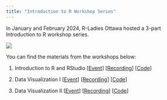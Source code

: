 ```yaml
---
title: "Introduction to R Workshop Series"
---
```


In January and February 2024, R-Ladies Ottawa hosted a 3-part Introduction to R workshop series.

![](images/workshop_series.png)

You can find the materials from the workshops below:

1. Introduction to R and RStudio [[Event](https://www.meetup.com/rladies-ottawa/events/298042625/)] [[Recording](https://www.youtube.com/watch?v=1DwmSjbR7cs&pp=ygUNcmVpa28gb2thbW90bw%3D%3D)] [[Code](https://github.com/RLadies-Ottawa/2024-01-25_intro-to-R)]

2. Data Visualization I [[Event](https://www.meetup.com/rladies-ottawa/events/298042652/)] [[Recording](https://www.youtube.com/watch?v=lFjjD0EEWX0&pp=ygUNcmVpa28gb2thbW90bw%3D%3D)] [[Code](https://github.com/RLadies-Ottawa/2024-02-01_ggplot2-part-01)]

3. Data Visualization II [[Event](https://www.meetup.com/rladies-ottawa/events/298042671/)] [[Recording](https://www.youtube.com/watch?v=ieLQQgYVO_s)] [[Code](https://github.com/RLadies-Ottawa/2024-02-22_ggplot2-part-02)]